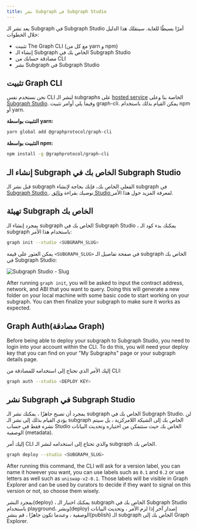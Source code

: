 ```yaml
---
title: نشر Subgraph في Subgraph Studio
---
```


يعد نشر الـ Subgraph في Subgraph Studio أمرًا بسيطًا للغاية. سينقلك هذا الدليل خلال الخطوات:

- تثبيت The Graph CLI (مع كل من yarn و npm)
- إنشاء الـ Subgraph الخاص بك في Subgraph Studio
- مصادقة حسابك من CLI
- نشر Subgraph في Subgraph Studio

## تثبيت Graph CLI

نحن نستخدم نفس CLI لنشر الـ subgraphs على [hosted service](https://thegraph.com/hosted-service/) الخاصة بنا وعلى [Subgraph Studio](https://thegraph.com/studio/). وفيما يلي أوامر تثبيت graph-cli. يمكن القيام بذلك باستخدام npm أو yarn.

**التثبيت بواسطة yarn:**

```bash
yarn global add @graphprotocol/graph-cli
```

**التثبيت بواسطة npm:**

```bash
npm install -g @graphprotocol/graph-cli
```

## إنشاء الـ Subgraph الخاص بك في Subgraph Studio

قبل نشر الـ subgraph الفعلي الخاص بك، فإنك بحاجة لإنشاء subgraph في [ Subgraph Studio ](https://thegraph.com/studio/). نوصيك بقراءة [ وثائق Studio ](/studio/subgraph-studio) لمعرفة المزيد حول هذا الأمر.

## تهيئة Subgraph الخاص بك

بمجرد إنشاء الـ subgraph الخاص بك في Subgraph Studio ، يمكنك بدء كود الـ subgraph باستخدام هذا الأمر:

```bash
graph init --studio <SUBGRAPH_SLUG>
```

يمكن العثور على قيمة `<SUBGRAPH_SLUG>` في صفحة تفاصيل الـ subgraph الخاص بك في Subgraph Studio:

![Subgraph Studio - Slug](/img/doc-subgraph-slug.png)

After running `graph init`, you will be asked to input the contract address, network, and ABI that you want to query. Doing this will generate a new folder on your local machine with some basic code to start working on your subgraph. You can then finalize your subgraph to make sure it works as expected.

## Graph Auth(مصادقة Graph)

Before being able to deploy your subgraph to Subgraph Studio, you need to login into your account within the CLI. To do this, you will need your deploy key that you can find on your "My Subgraphs" page or your subgraph details page.

إليك الأمر الذي تحتاج إلى استخدامه للمصادقة من CLI:

```bash
graph auth --studio <DEPLOY KEY>
```

## نشر Subgraph في Subgraph Studio

بمجرد أن تصبح جاهزًا ، يمكنك نشر الـ subgraph الخاص بك في Subgraph Studio. لن يؤدي القيام بذلك إلى نشر الـ subgraph الخاص بك إلى الشبكة اللامركزية ، بل سيتم نشره فقط في حساب Studio الخاص بك حيث ستتمكن من اختباره وتحديث البيانات الوصفية (metadata).

إليك أمر CLI والذي تحتاج إلى استخدامه لنشر الـ subgraph الخاص بك.

```bash
graph deploy --studio <SUBGRAPH_SLUG>
```

After running this command, the CLI will ask for a version label, you can name it however you want, you can use labels such as `0.1` and `0.2` or use letters as well such as `uniswap-v2-0.1`. Those labels will be visible in Graph Explorer and can be used by curators to decide if they want to signal on this version or not, so choose them wisely.

بمجرد النشر(deploy) ، يمكنك اختبار الـ subgraph الخاص بك في Subgraph Studio باستخدام playground، ونشر(deploy) إصدار آخر إذا لزم الأمر ، وتحديث البيانات الوصفية ، وعندما تكون جاهزًا ، قم بنشر(publish) الـ subgraph الخاص بك إلى Graph Explorer.